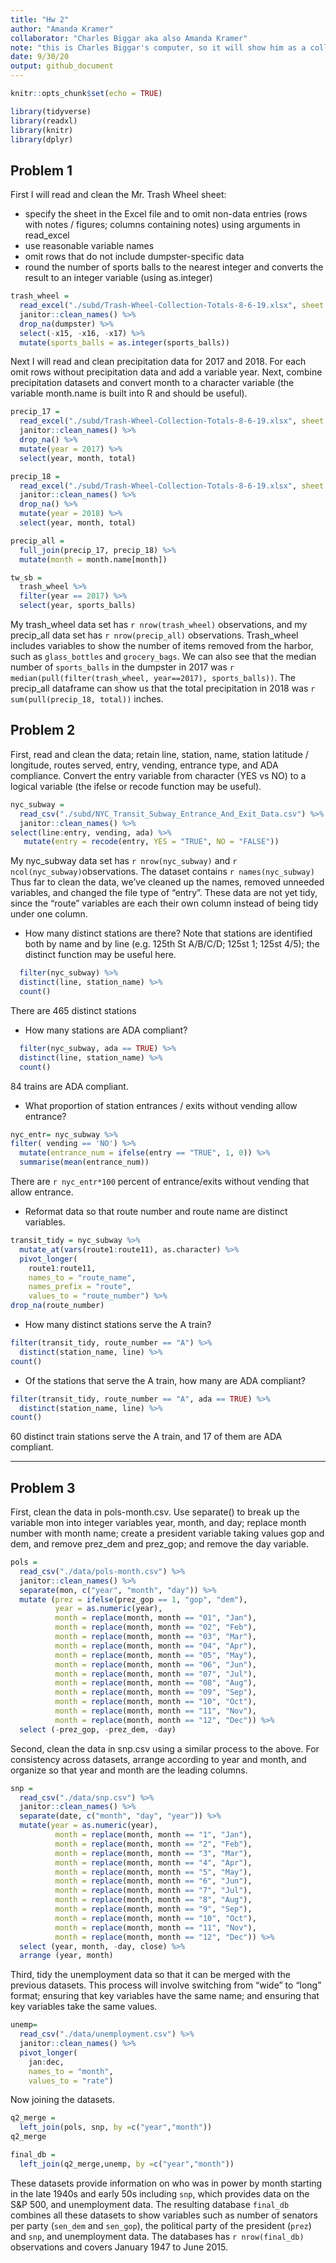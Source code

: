 ```yaml
---
title: "Hw 2"
author: "Amanda Kramer"
collaborator: "Charles Biggar aka also Amanda Kramer"
note: "this is Charles Biggar's computer, so it will show him as a collaborator"
date: 9/30/20
output: github_document
---
```


```r
knitr::opts_chunk$set(echo = TRUE)

library(tidyverse)
library(readxl)
library(knitr)
library(dplyr)
```

## Problem 1

First I will read and clean the Mr. Trash Wheel sheet:

*   specify the sheet in the Excel file and to omit non-data entries (rows with notes / figures; columns containing notes) using arguments in read_excel
*   use reasonable variable names
*   omit rows that do not include dumpster-specific data
*   round the number of sports balls to the nearest integer and converts the result to an integer variable (using as.integer)

```r
trash_wheel = 
  read_excel("./subd/Trash-Wheel-Collection-Totals-8-6-19.xlsx", sheet = 1, skip = 1) %>% 
  janitor::clean_names() %>% 
  drop_na(dumpster) %>% 
  select(-x15, -x16, -x17) %>% 
  mutate(sports_balls = as.integer(sports_balls))
```

Next I will read and clean precipitation data for 2017 and 2018. For each omit rows without precipitation data and add a variable year. Next, combine precipitation datasets and convert month to a character variable (the variable month.name is built into R and should be useful).

```r
precip_17 = 
  read_excel("./subd/Trash-Wheel-Collection-Totals-8-6-19.xlsx", sheet = 6, skip = 1) %>% 
  janitor::clean_names() %>% 
  drop_na() %>% 
  mutate(year = 2017) %>% 
  select(year, month, total)

precip_18 = 
  read_excel("./subd/Trash-Wheel-Collection-Totals-8-6-19.xlsx", sheet = 5, skip = 1) %>% 
  janitor::clean_names() %>% 
  drop_na() %>% 
  mutate(year = 2018) %>% 
  select(year, month, total)

precip_all = 
  full_join(precip_17, precip_18) %>% 
  mutate(month = month.name[month])
```

```r
tw_sb =
  trash_wheel %>%
  filter(year == 2017) %>%
  select(year, sports_balls)
```

My trash_wheel data set has `r nrow(trash_wheel)` observations, and my precip_all data set has `r nrow(precip_all)` observations. Trash_wheel includes variables to show the number of items removed from the harbor, such as `glass_bottles` and `grocery_bags`. We can also see that the median number of `sports_balls` in the dumpster in 2017 was `r median(pull(filter(trash_wheel, year==2017), sports_balls))`. The precip_all dataframe can show us that the total precipitation in 2018 was `r sum(pull(precip_18, total))` inches.

## Problem 2
First, read and clean the data; retain line, station, name, station latitude / longitude, routes served, entry, vending, entrance type, and ADA compliance. Convert the entry variable from character (YES vs NO) to a logical variable (the ifelse or recode function may be useful).

```r
nyc_subway =
  read_csv("./subd/NYC_Transit_Subway_Entrance_And_Exit_Data.csv") %>%
  janitor::clean_names() %>%
select(line:entry, vending, ada) %>%
   mutate(entry = recode(entry, YES = "TRUE", NO = "FALSE"))
```


My nyc_subway data set has `r nrow(nyc_subway)` and `r ncol(nyc_subway)`observations. The dataset contains `r names(nyc_subway)`
Thus far to clean the data,  we've cleaned up the names, removed unneeded variables, and changed the file type of "entry". These data are not yet tidy, since the "route" variables are each their own column instead of being tidy under one column.


* How many distinct stations are there? Note that stations are identified both by name and by line (e.g. 125th St A/B/C/D; 125st 1; 125st 4/5); the distinct function may be useful here.

```r
  filter(nyc_subway) %>%
  distinct(line, station_name) %>%
  count()
```
There are 465 distinct stations

* How many stations are ADA compliant? 
```r
  filter(nyc_subway, ada == TRUE) %>%
  distinct(line, station_name) %>%
  count()
```
84 trains are ADA compliant.

* What proportion of station entrances / exits without vending allow entrance?
```r
nyc_entr= nyc_subway %>%
filter( vending == 'NO') %>%
  mutate(entrance_num = ifelse(entry == "TRUE", 1, 0)) %>%
  summarise(mean(entrance_num))
```

There are `r nyc_entr*100` percent of entrance/exits without vending that allow entrance.

* Reformat data so that route number and route name are distinct variables. 

```r
transit_tidy = nyc_subway %>%
  mutate_at(vars(route1:route11), as.character) %>%
  pivot_longer(
    route1:route11,
    names_to = "route_name",
    names_prefix = "route",
    values_to = "route_number") %>%
drop_na(route_number)
```
* How many distinct stations serve the A train? 
```r
filter(transit_tidy, route_number == "A") %>%
  distinct(station_name, line) %>%
count()
```
* Of the stations that serve the A train, how many are ADA compliant?
```r
filter(transit_tidy, route_number == "A", ada == TRUE) %>%
  distinct(station_name, line) %>%
count()
```
60 distinct train stations serve the A train, and 17 of them are ADA compliant.

-------------------------------------------------------
## Problem 3

First, clean the data in pols-month.csv. Use separate() to break up the variable mon into integer variables year, month, and day; replace month number with month name; create a president variable taking values gop and dem, and remove prez_dem and prez_gop; and remove the day variable.

```r
pols =
  read_csv("./data/pols-month.csv") %>%
  janitor::clean_names() %>% 
  separate(mon, c("year", "month", "day")) %>%
  mutate (prez = ifelse(prez_gop == 1, "gop", "dem"),
          year = as.numeric(year), 
          month = replace(month, month == "01", "Jan"),
          month = replace(month, month == "02", "Feb"),
          month = replace(month, month == "03", "Mar"),
          month = replace(month, month == "04", "Apr"),
          month = replace(month, month == "05", "May"),
          month = replace(month, month == "06", "Jun"),
          month = replace(month, month == "07", "Jul"),
          month = replace(month, month == "08", "Aug"),
          month = replace(month, month == "09", "Sep"),
          month = replace(month, month == "10", "Oct"),
          month = replace(month, month == "11", "Nov"),
          month = replace(month, month == "12", "Dec")) %>% 
  select (-prez_gop, -prez_dem, -day)
```

Second, clean the data in snp.csv using a similar process to the above. For consistency across datasets, arrange according to year and month, and organize so that year and month are the leading columns.

```r
snp =
  read_csv("./data/snp.csv") %>%
  janitor::clean_names() %>% 
  separate(date, c("month", "day", "year")) %>% 
  mutate(year = as.numeric(year), 
          month = replace(month, month == "1", "Jan"),
          month = replace(month, month == "2", "Feb"),
          month = replace(month, month == "3", "Mar"),
          month = replace(month, month == "4", "Apr"),
          month = replace(month, month == "5", "May"),
          month = replace(month, month == "6", "Jun"),
          month = replace(month, month == "7", "Jul"),
          month = replace(month, month == "8", "Aug"),
          month = replace(month, month == "9", "Sep"),
          month = replace(month, month == "10", "Oct"),
          month = replace(month, month == "11", "Nov"),
          month = replace(month, month == "12", "Dec")) %>% 
  select (year, month, -day, close) %>% 
  arrange (year, month)
```

Third, tidy the unemployment data so that it can be merged with the previous datasets. This process will involve switching from “wide” to “long” format; ensuring that key variables have the same name; and ensuring that key variables take the same values.

```r
unemp=
  read_csv("./data/unemployment.csv") %>% 
  janitor::clean_names() %>% 
  pivot_longer(
    jan:dec, 
    names_to = "month", 
    values_to = "rate")
```

Now joining the datasets.

```r
q2_merge =
  left_join(pols, snp, by =c("year","month"))
q2_merge

final_db = 
  left_join(q2_merge,unemp, by =c("year","month"))
```

These datasets provide information on who was in power by month starting in the late 1940s and early 50s including `snp`, which provides data on the S&P 500, and unemployment data. The resulting database `final_db` combines all these datasets to show variables such as number of senators per party (`sen_dem` and `sen_gop`), the political party of the president (`prez`) and `snp`, and unemployment data. The databases has `r nrow(final_db)` observations and covers January 1947 to June 2015.

